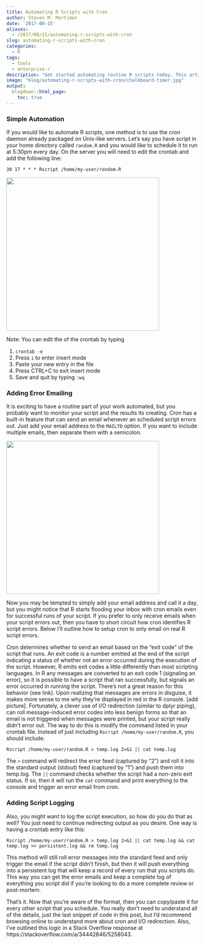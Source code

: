 ```yaml
---
title: Automating R Scripts with Cron
author: Steven M. Mortimer
date: '2017-08-15'
aliases: 
  - /2017/08/15/automating-r-scripts-with-cron
slug: automating-r-scripts-with-cron
categories:
  - R
tags:
  - tools
  - enterprise-r
description: "Get started automating routine R scripts today. This article explains how to enable logging and receive error emails using the cron scheduler."
image: "blog/automating-r-scripts-with-cron/chalkboard-timer.jpg"
output:
  blogdown::html_page:
    toc: true
---
```


### Simple Automation
If you would like to automate R scripts, one method is to use the cron daemon already packaged on Unix-like servers. Let's say you have script in your home directory called `random.R` 
and you would like to schedule it to run at 5:30pm every day. On the server you will 
need to edit the crontab and add the following line: 

```
30 17 * * * Rscript /home/my-user/random.R
```

<img style="width:400px;" src="/blog/automating-r-scripts-with-cron/crontab.png" />

Note: You can edit the of the crontab by typing 

1. `crontab -e`
2. Press `i` to enter insert mode
3. Paste your new entry in the file
4. Press CTRL+C to exit insert mode
5. Save and quit by typing `:wq`

### Adding Error Emailing
It is exciting to have a routine part of your work automated, but you probably 
want to monitor your script and the results its creating. Cron has a built-in 
feature that can send an email whenever an scheduled script errors out. Just add 
your email address to the `MAILTO` option. If you want to include multiple emails, 
then separate them with a semicolon.

<img style="width:400px;" src="/blog/automating-r-scripts-with-cron/crontab-w-email.png" />

Now you may be tempted to simply add your email address and call it a day, but you might notice 
that R starts flooding your inbox with cron emails even for successful runs of your 
script. If you prefer to only receive emails when your script errors out, then you 
have to short circuit how cron identifies R script errors. Below I’ll outline how 
to setup cron to only email on real R script errors.

Cron determines whether to send an email based on the “exit code” of the script 
that runs. An exit code is a number emitted at the end of the script indicating 
a status of whether not an error occurred during the execution of the script. 
However, R emits exit codes a little differently than most scripting languages. 
In R any messages are converted to an exit code 1 (signaling an error), so it is 
possible to have a script that ran successfully, but signals an error occurred 
in running the script. There’s not a great reason for this behavior (see link). 
Upon realizing that messages are errors in disguise, it makes more sense to me 
why they’re displayed in red in the R console. [add picture]. Fortunately, a 
clever use of I/O redirection (similar to dplyr piping), can roll message-induced 
error codes into less benign forms so that an email is not triggered when messages 
were printed, but your script really didn’t error out. The way to do this is modify 
the command listed in your crontab file. Instead of just including `Rscript /home/my-user/random.R`, 
you should include:

```
Rscript /home/my-user/random.R > temp.log 2>&1 || cat temp.log
```

The `>` command will redirect the error feed (captured by “2”) and roll it into 
the standard output (stdout) feed (captured by “1”) and push them into temp.log. 
The `||` command checks whether the script had a non-zero exit status. If so, 
then it will run the `cat` command and print everything to the console and trigger 
an error email from cron.

### Adding Script Logging
Also, you might want to log the script execution, so how do you do that as well? 
You just need to continue redirecting output as you desire. One way is having a 
crontab entry like this:

```
Rscript /home/my-user/random.R > temp.log 2>&1 || cat temp.log && cat temp.log >> persistent.log && rm temp.log
```

This method will still roll error messages into the standard feed and only trigger 
the email if the script didn’t finish, but then it will push everything into a 
persistent log that will keep a record of every run that you scripts do. This way 
you can get the error emails and keep a complete log of everything you script did 
if you’re looking to do a more complete review or post-mortem. 

That's it. Now that you're aware of the format, then you can copy/paste it for 
every other script that you schedule. You really don't need to understand all of the details, 
just the last snippet of code in this post, but I'd recommend browsing online to understand 
more about cron and I/O redirection. Also, I’ve outlined this logic in a Stack Overflow 
response at https://stackoverflow.com/a/34442846/5258043.
